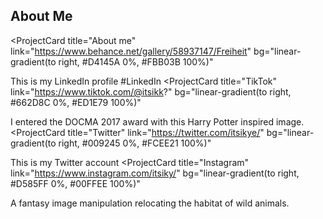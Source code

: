 ## About Me

<ProjectCard
  title="About me"   
  link="https://www.behance.net/gallery/58937147/Freiheit"
  bg="linear-gradient(to right, #D4145A 0%, #FBB03B 100%)"
>
  This is my LinkedIn profile #LinkedIn
</ProjectCard>
<ProjectCard
  title="TikTok"
  link="https://www.tiktok.com/@itsikk?"
  bg="linear-gradient(to right, #662D8C 0%, #ED1E79 100%)"
>
  I entered the DOCMA 2017 award with this Harry Potter inspired image.
</ProjectCard>
<ProjectCard
  title="Twitter"
  link="https://twitter.com/itsikye/"
  bg="linear-gradient(to right, #009245 0%, #FCEE21 100%)"
>
  This is my Twitter account
</ProjectCard>
<ProjectCard
  title="Instagram"
  link="https://www.instagram.com/itsiky/"
  bg="linear-gradient(to right, #D585FF 0%, #00FFEE 100%)"
>
  A fantasy image manipulation relocating the habitat of wild animals.
</ProjectCard>